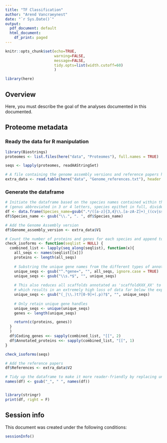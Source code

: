 ```yaml
---
title: "TF Classification"
author: "Arend Vancraeynest"
date: "`r Sys.Date()`"
output:
  pdf_document: default
  html_document:
    df_print: paged
---
```


```r
knitr::opts_chunk$set(echo=TRUE,
                      warning=FALSE, 
                      message=FALSE,
                      tidy.opts=list(width.cutoff=60)
                      )
```

```r
library(here)
```

## Overview

Here, you must describe the goal of the analyses documented in this documented.

## Proteome metadata
### Ready the data for R manipulation
```r
library(Biostrings)
proteomes <- list.files(here("data", "Proteomes"), full.names = TRUE)

seqs <- lapply(proteomes, readAAStringSet)

# A file containing the genome assembly versions and reference papers has been made manually 
extra_data <- read.table(here("data", "Genome_references.txt"), header = FALSE, sep = "\t")
```


### Generate the dataframe
```r
# Initiate the dataframe based on the species names contained within the file names 
# (genus abbreviated in 3 or 4 letters, species epithet in full, divided by a '.')
df <- data.frame(Species_name=gsub(".*/([a-z]{3,4}\\.[a-zA-Z]+)_((cv|ssp)\\.[a-z0-9-]+)?.*", "\\1 \\2", proteomes, ignore.case = TRUE))
df$Species_name <- gsub("\\.", ". ", df$Species_name)

# Add the Genome Assembly version
df$Genome_assembly_version <- extra_data$V1

# Count the number of proteins and genes for each species and append to an initiated dataframe
check_isoforms <- function(seqlist = NULL) {
  combined_list <- lapply(seq_along(seqlist), function(x){
    all_seqs <- names(seqlist[[x]])
    proteins <- length(all_seqs)
    
    # Substring the unique gene names from the different types of annotation
    unique_seqs <- gsub("^.*gene=", "", all_seqs, ignore.case = TRUE)
    unique_seqs <- gsub("\\s.*$", "", unique_seqs)
    
    # This also reduces all scaffolds annotated as 'scaffoldXXX_XX' to 'scaffoldXXX' (by Haudry et al.)
    # which results in an extremely high loss of data far below the expected number
    unique_seqs <- gsub("(_|\\.)t?[0-9]+(.p)?$", "", unique_seqs)
    
    # Only retain unique gene handles
    unique_seqs <- unique(unique_seqs)
    genes <- length(unique_seqs)

    return(c(proteins, genes))
  }
  )
  df$Coding_genes <<- sapply(combined_list, "[[", 2)
  df$Annotated_proteins <<- sapply(combined_list, "[[", 1)
}

check_isoforms(seqs)

# Add the reference papers
df$References <- extra_data$V2

```


```r
# Tidy up the dataframe to make it more reader-friendly by replacing underscores by spaces in the headers
names(df) <- gsub("_", " ", names(df))


library(stringr)
print(df, right = F)
```


## Session info

This document was created under the following conditions:

```r
sessionInfo()
```